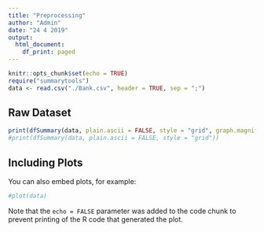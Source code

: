 ```yaml
---
title: "Preprocessing"
author: "Admin"
date: "24 4 2019"
output:
  html_document:
    df_print: paged
---
```


```r
knitr::opts_chunk$set(echo = TRUE)
require("summarytools")
data <- read.csv("./Bank.csv", header = TRUE, sep = ";")
```

## Raw Dataset

```r
print(dfSummary(data, plain.ascii = FALSE, style = "grid", graph.magnif = 0.8, tmp.img.dir = "/tmp"))
#print(dfSummary(data, plain.ascii = FALSE, style = "grid"))
```

## Including Plots

You can also embed plots, for example:

```r
#plot(data)
```

Note that the `echo = FALSE` parameter was added to the code chunk to prevent printing of the R code that generated the plot.
